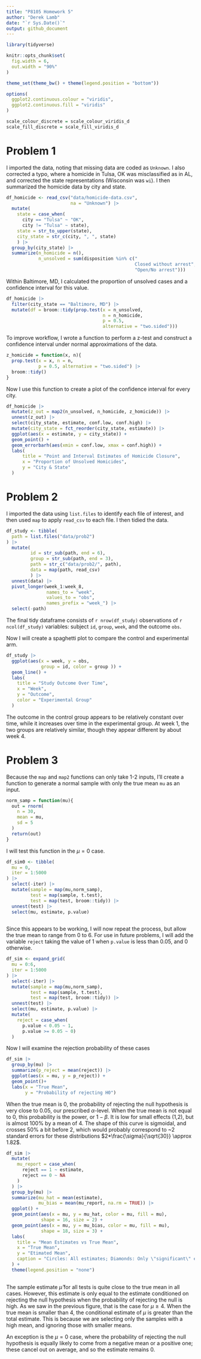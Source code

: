 ```yaml
---
title: "P8105 Homework 5"
author: "Derek Lamb"
date: "`r Sys.Date()`"
output: github_document
---
```

```r
library(tidyverse)

knitr::opts_chunk$set(
  fig.width = 6,
  out.width = "90%"
)

theme_set(theme_bw() + theme(legend.position = "bottom"))

options(
  ggplot2.continuous.colour = "viridis",
  ggplot2.continuous.fill = "viridis"
)

scale_colour_discrete = scale_colour_viridis_d
scale_fill_discrete = scale_fill_viridis_d
```

# Problem 1
I imported the data, noting that missing data are coded as `Unknown`. I also corrected a typo, where a homicide in Tulsa, OK was misclassified as in AL, and corrected the state representations (Wisconsin was `wi`). I then summarized the homicide data by city and state.
```r
df_homicide <- read_csv("data/homicide-data.csv", 
                        na = "Unknown") |> 
  mutate(
    state = case_when(
      city == "Tulsa" ~ "OK",
      city != "Tulsa" ~ state),
    state = str_to_upper(state),
    city_state = str_c(city, ", ", state)
    ) |> 
  group_by(city_state) |> 
  summarize(n_homicide = n(),
            n_unsolved = sum(disposition %in% c("
                                                Closed without arrest",
                                                "Open/No arrest")))
```

Within Baltimore, MD, I calculated the proportion of unsolved cases and a confidence interval for this value.
```r
df_homicide |> 
  filter(city_state == "Baltimore, MD") |> 
  mutate(df = broom::tidy(prop.test(x = n_unsolved, 
                                    n = n_homicide,
                                    p = 0.5,
                                    alternative = "two.sided")))
```

To improve workflow, I wrote a function to perform a z-test and construct a confidence interval under normal approximations of the data.
```r
z_homicide = function(x, n){
  prop.test(x = x, n = n,
            p = 0.5, alternative = "two.sided") |> 
  broom::tidy()
}
```

Now I use this function to create a plot of the confidence interval for every city.
```r
df_homicide |> 
  mutate(z_out = map2(n_unsolved, n_homicide, z_homicide)) |> 
  unnest(z_out) |> 
  select(city_state, estimate, conf.low, conf.high) |> 
  mutate(city_state = fct_reorder(city_state, estimate)) |> 
  ggplot(aes(x = estimate, y = city_state)) + 
  geom_point() + 
  geom_errorbarh(aes(xmin = conf.low, xmax = conf.high)) + 
  labs(
      title = "Point and Interval Estimates of Homicide Closure",
      x = "Proportion of Unsolved Homicides",
      y = "City & State"
  )
```

# Problem 2
I imported the data using `list.files` to identify each file of interest, and then used `map` to apply `read_csv` to each file. I then tidied the data.
```r
df_study <- tibble(
  path = list.files("data/prob2")
) |> 
  mutate(
         id = str_sub(path, end = 6),
         group = str_sub(path, end = 3),
         path = str_c("data/prob2/", path),
         data = map(path, read_csv)
         ) |> 
  unnest(data) |> 
  pivot_longer(week_1:week_8,
               names_to = "week",
               values_to = "obs",
               names_prefix = "week_") |> 
  select(-path)
```

The final tidy dataframe consists of `r nrow(df_study)` observations of `r ncol(df_study)` variables: subject `id`, `group`, `week`, and the outcome `obs`.

Now I will create a spaghetti plot to compare the control and experimental arm.

```r
df_study |> 
  ggplot(aes(x = week, y = obs, 
             group = id, color = group )) + 
  geom_line() + 
  labs(
    title = "Study Outcome Over Time",
    x = "Week",
    y = "Outcome",
    color = "Experimental Group"
  )
```

The outcome in the control group appears to be relatively constant over time, while it increases over time in the experimental group. At week 1, the two groups are relatively similar, though they appear different by about week 4.

# Problem 3
Because the `map` and `map2` functions can only take 1-2 inputs, I'll create a function to generate a normal sample with only the true mean `mu` as an input.
```r
norm_samp = function(mu){
  out = rnorm(
    n = 30,
    mean = mu,
    sd = 5
  )
  return(out)
}
```

I will test this function in the $\mu = 0$ case.
```r
df_sim0 <- tibble(
  mu = 0,
  iter = 1:5000
) |> 
  select(-iter) |> 
  mutate(sample = map(mu,norm_samp),
         test = map(sample, t.test),
         test = map(test, broom::tidy)) |> 
  unnest(test) |> 
  select(mu, estimate, p.value)
  
```

Since this appears to be working, I will now repeat the process, but allow the true mean to range from 0 to 6. For use in future problems, I will add the variable `reject` taking the value of 1 when `p.value` is less than 0.05, and 0 otherwise.

```r
df_sim <- expand_grid(
  mu = 0:6,
  iter = 1:5000
) |> 
  select(-iter) |> 
  mutate(sample = map(mu,norm_samp),
         test = map(sample, t.test),
         test = map(test, broom::tidy)) |> 
  unnest(test) |> 
  select(mu, estimate, p.value) |> 
  mutate(
    reject = case_when(
      p.value < 0.05 ~ 1,
      p.value >= 0.05 ~ 0)
  )
```

Now I will examine the rejection probability of these cases

```r
df_sim |> 
  group_by(mu) |> 
  summarize(p_reject = mean(reject)) |> 
  ggplot(aes(x = mu, y = p_reject)) + 
  geom_point()+
  labs(x = "True Mean",
       y = "Probability of rejecting H0")
```

When the true mean is 0, the probability of rejecting the null hypothesis is very close to 0.05, our prescribed $\alpha$-level. When the true mean is not equal to 0, this probability is the power, or $1-\beta$. It is low for small effects (1,2), but is almost 100% by a mean of 4. The shape of this curve is sigmoidal, and crosses 50% a bit before 2, which would probably correspond to ~2 standard errors for these distributions $2*\frac{\sigma}{\sqrt{30}} \approx 1.82$.


```r
df_sim |> 
  mutate(
    mu_report = case_when(
      reject == 1 ~ estimate,
      reject == 0 ~ NA
    ) 
  ) |> 
  group_by(mu) |> 
  summarize(mu_hat = mean(estimate),
            mu_bias = mean(mu_report, na.rm = TRUE)) |> 
  ggplot() + 
  geom_point(aes(x = mu, y = mu_hat, color = mu, fill = mu), 
             shape = 16, size = 2) +
  geom_point(aes(x = mu, y = mu_bias, color = mu, fill = mu), 
             shape = 18, size = 3) +
  labs(
    title = "Mean Estimates vs True Mean",
    x = "True Mean",
    y = "Etimated Mean",
    caption = "Circles: All estimates; Diamonds: Only \"significant\" estimates"
  ) + 
  theme(legend.position = "none")
  
```

The sample estimate $\hat{\mu}$ for all tests is quite close to the true mean in all cases. However, this estimate is only equal to the estimate conditioned on rejecting the null hypothesis when the probability of rejecting the null is high. As we saw in the previous figure, that is the case for $\mu \geq 4$. When the true mean is smaller than 4, the conditional estimate of $\mu$ is greater than the total estimate. This is because we are selecting only the samples with a high mean, and ignoring those with smaller means.

An exception is the $\mu = 0$ case, where the probability of rejecting the null hypothesis is equally likely to come from a negative mean or a positive one; these cancel out on average, and so the estimate remains 0.

